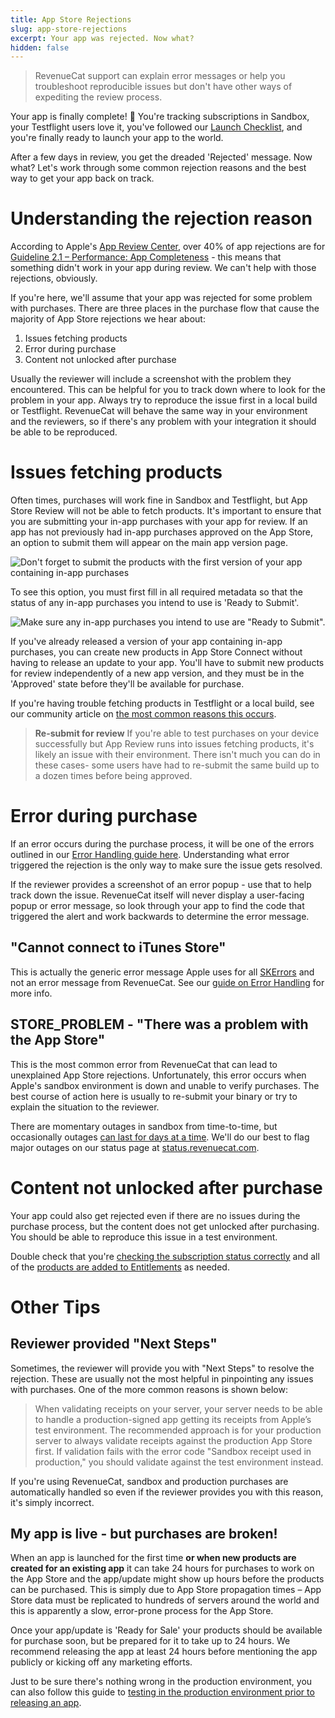 ```yaml
---
title: App Store Rejections
slug: app-store-rejections
excerpt: Your app was rejected. Now what?
hidden: false
---
```


> RevenueCat support can explain error messages or help you troubleshoot reproducible issues but don't have other ways of expediting the review process.

Your app is finally complete! 🎉 You're tracking subscriptions in Sandbox, your Testflight users love it, you've followed our [Launch Checklist](https://docs.revenuecat.com/docs/launch-checklist), and you're finally ready to launch your app to the world.

After a few days in review, you get the dreaded 'Rejected' message. Now what? Let's work through some common rejection reasons and the best way to get your app back on track.

# Understanding the rejection reason

According to Apple's [App Review Center](https://developer.apple.com/app-store/review/), over 40% of app rejections are for [Guideline 2.1 – Performance: App Completeness](https://developer.apple.com/app-store/review/guidelines/#app-completeness) - this means that something didn't work in your app during review. We can't help with those rejections, obviously.

If you're here, we'll assume that your app was rejected for some problem with purchases. There are three places in the purchase flow that cause the majority of App Store rejections we hear about:

1. Issues fetching products
2. Error during purchase
3. Content not unlocked after purchase

Usually the reviewer will include a screenshot with the problem they encountered. This can be helpful for you to track down where to look for the problem in your app. Always try to reproduce the issue first in a local build or Testflight. RevenueCat will behave the same way in your environment and the reviewers, so if there's any problem with your integration it should be able to be reproduced.

# Issues fetching products

Often times, purchases will work fine in Sandbox and Testflight, but App Store Review will not be able to fetch products. It's important to ensure that you are submitting your in-app purchases with your app for review. If an app has not previously had in-app purchases approved on the App Store, an option to submit them will appear on the main app version page.

![Don't forget to submit the products with the first version of your app containing in-app purchases](https://files.readme.io/bec1d0d-Screen_Shot_2020-06-10_at_1.17.23_PM.png)

To see this option, you must first fill in all required metadata so that the status of any in-app purchases you intend to use is 'Ready to Submit'.

![Make sure any in-app purchases you intend to use are "Ready to Submit".](https://files.readme.io/e823df0-Screen_Shot_2020-06-10_at_1.33.58_PM.png)

If you've already released a version of your app containing in-app purchases, you can create new products in App Store Connect without having to release an update to your app. You'll have to submit new products for review independently of a new app version, and they must be in the 'Approved' state before they'll be available for purchase.

If you're having trouble fetching products in Testflight or a local build, see our community article on [the most common reasons this occurs](https://community.revenuecat.com/featured-articles-55/app-rejections-86). 

> **Re-submit for review**
> If you're able to test purchases on your device successfully but App Review runs into issues fetching products, it's likely an issue with their environment. There isn't much you can do in these cases- some users have had to re-submit the same build up to a dozen times before being approved.

# Error during purchase

If an error occurs during the purchase process, it will be one of the errors outlined in our [Error Handling guide here](https://docs.revenuecat.com/docs/errors). Understanding what error triggered the rejection is the only way to make sure the issue gets resolved. 

If the reviewer provides a screenshot of an error popup - use that to help track down the issue. RevenueCat itself will never display a user-facing popup or error message, so look through your app to find the code that triggered the alert and work backwards to determine the error message.

## "Cannot connect to iTunes Store"

This is actually the generic error message Apple uses for all [SKErrors](https://developer.apple.com/documentation/storekit/skerror) and not an error message from RevenueCat. See our [guide on Error Handling](https://docs.revenuecat.com/docs/errors) for more info.

## STORE_PROBLEM - "There was a problem with the App Store"

This is the most common error from RevenueCat that can lead to unexplained App Store rejections. Unfortunately, this error occurs when Apple's sandbox environment is down and unable to verify purchases. The best course of action here is usually to re-submit your binary or try to explain the situation to the reviewer.

There are momentary outages in sandbox from time-to-time, but occasionally outages [can last for days at a time](https://status.revenuecat.com/incidents/6y3tfs3fyxb7). We'll do our best to flag major outages on our status page at [status.revenuecat.com](https://status.revenuecat.com).

# Content not unlocked after purchase

Your app could also get rejected even if there are no issues during the purchase process, but the content does not get unlocked after purchasing. You should be able to reproduce this issue in a test environment.

Double check that you're [checking the subscription status correctly](https://docs.revenuecat.com/docs/purchaserinfo) and all of the [products are added to Entitlements](https://docs.revenuecat.com/docs/entitlements) as needed.

# Other Tips

## Reviewer provided "Next Steps"

Sometimes, the reviewer will provide you with "Next Steps" to resolve the rejection. These are usually not the most helpful in pinpointing any issues with purchases. One of the more common reasons is shown below:

> When validating receipts on your server, your server needs to be able to handle a production-signed app getting its receipts from Apple’s test environment. The recommended approach is for your production server to always validate receipts against the production App Store first. If validation fails with the error code "Sandbox receipt used in production," you should validate against the test environment instead.

If you're using RevenueCat, sandbox and production purchases are automatically handled so even if the reviewer provides you with this reason, it's simply incorrect.

## My app is live - but purchases are broken!

When an app is launched for the first time **or when new products are created for an existing app** it can take 24 hours for purchases to work on the App Store and the app/update might show up hours before the products can be purchased. This is simply due to App Store propagation times – App Store data must be replicated to hundreds of servers around the world and this is apparently a slow, error-prone process for the App Store.

Once your app/update is 'Ready for Sale' your products should be available for purchase soon, but be prepared for it to take up to 24 hours. We recommend releasing the app at least 24 hours before mentioning the app publicly or kicking off any marketing efforts.

Just to be sure there's nothing wrong in the production environment, you can also follow this guide to [testing in the production environment prior to releasing an app](https://www.revenuecat.com/blog/the-ultimate-guide-to-subscription-testing-on-ios#production).